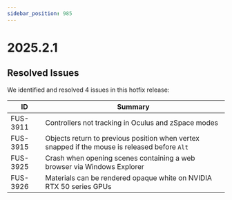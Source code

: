 ```yaml
---
sidebar_position: 985
---
```


# 2025.2.1

## Resolved Issues

We identified and resolved 4 issues in this hotfix release:

| ID | Summary |
|---|---|
| FUS-3911 | Controllers not tracking in Oculus and zSpace modes |
| FUS-3915 | Objects return to previous position when vertex snapped if the mouse is released before `Alt` |
| FUS-3925 | Crash when opening scenes containing a web browser via Windows Explorer |
| FUS-3926 | Materials can be rendered opaque white on NVIDIA RTX 50 series GPUs |
